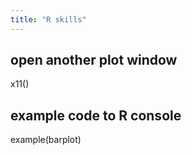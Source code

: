 ```yaml
---
title: "R skills"
---
```


## open another plot window
x11()

## example code to R console
example(barplot)
